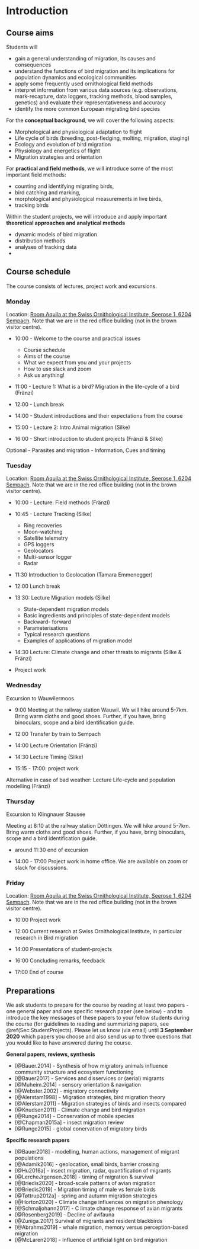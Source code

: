 # Introduction

## Course aims

Students will

* gain a general understanding of migration, its causes and consequences
* understand the functions of bird migration and its implications for population dynamics and ecological communities
* apply some frequently used ornithological field methods 
* interpret information from various data sources (e.g. observations, mark-recapture, data loggers, tracking methods, blood samples, genetics) and evaluate their representativeness and accuracy
* identify the more common European migrating bird species


For the **conceptual background**, we will cover the following aspects:

* Morphological and physiological adaptation to flight 
* Life cycle of birds (breeding, post-fledging, molting, migration, staging)
* Ecology and evolution of bird migration
* Physiology and energetics of flight
* Migration strategies and orientation


For **practical and field methods**, we will introduce some of the most important field methods: 

* counting and identifying migrating birds, 
* bird catching and marking, 
* morphological and physiological measurements in live birds,
* tracking birds

  
Within the student projects, we will introduce and apply important **theoretical approaches and analytical methods**

* dynamic models of bird migration
* distribution methods
* analyses of tracking data
* 


## Course schedule

The course consists of lectures, project work and excursions.

### Monday

Location: [Room Aquila at the Swiss Ornithological Institute, Seerose 1, 6204 Sempach](https://www.vogelwarte.ch/de/besuch/anreise). Note that we are in the red office building (not in the brown visitor centre).  

* 10:00 - Welcome to the course and practical issues 
  + Course schedule
  + Aims of the course 
  + What we expect from you and your projects
  + How to use slack and zoom
  + Ask us anything!
  

* 11:00 - Lecture 1: What is a bird? Migration in the life-cycle of a bird (Fränzi)

* 12:00 - Lunch break  

* 14:00 - Student introductions and their expectations from the course

* 15:00 - Lecture 2: Intro Animal migration (Silke)

* 16:00 - Short introduction to student projects (Fränzi & Silke)


Optional
-	Parasites and migration
-	Information, Cues and timing 

 

### Tuesday

Location: [Room Aquila at the Swiss Ornithological Institute, Seerose 1, 6204 Sempach](https://www.vogelwarte.ch/de/besuch/anreise). Note that we are in the red office building (not in the brown visitor centre). 


 * 10:00 - Lecture: Field methods (Fränzi)
 
 * 10:45 - Lecture Tracking (Silke)
   + Ring recoveries
   + Moon-watching
   + Satellite telemetry
   + GPS loggers
   + Geolocators
   + Multi-sensor logger
   + Radar


* 11:30 Introduction to Geolocation (Tamara Emmenegger)
 
* 12:00 Lunch break

* 13 30: Lecture Migration models (Silke)
  + State-dependent migration models
   -	Basic ingredients and principles of state-dependent models
   -	Backward- forward 
   -	Parameterisations
   -	Typical research questions
   -	Examples of applications of migration model


 * 14:30 Lecture: Climate change and other threats to migrants (Silke & Fränzi)

 * Project work


### Wednesday

Excursion to Wauwilermoos

* 9:00 Meeting at the railway station Wauwil. We will hike around 5-7km. Bring warm cloths and good shoes. Further, if you have, bring binoculars, scope and a bird identification guide.   

* 12:00 Transfer by train to Sempach

* 14:00 Lecture Orientation (Fränzi)

* 14:30 Lecture Timing (Silke)

* 15:15 - 17:00: project work

Alternative in case of bad weather: Lecture Life-cycle and population modelling (Fränzi)


### Thursday

Excursion to Klingnauer Stausee

Meeting at 8:10 at the railway station Döttingen.
We will hike around 5-7km. Bring warm cloths and good shoes. Further, if you have, bring binoculars, scope and a bird identification guide.

 * around 11:30 end of excursion 

 * 14:00 - 17:00 Project work in home office. We are available on zoom or slack for discussions.

 

### Friday

Location: [Room Aquila at the Swiss Ornithological Institute, Seerose 1, 6204 Sempach](https://www.vogelwarte.ch/de/besuch/anreise). Note that we are in the red office building (not in the brown visitor centre).

 * 10:00 Project work 
 
 * 12:00 Current research at Swiss Ornithological Institute, in particular research in Bird migration 

 * 14:00 Presentations of student-projects
 
 * 16:00 Concluding remarks, feedback
 
 * 17:00 End of course



## Preparations

We ask students to prepare for the course by reading at least two papers - one general paper and one specific research paper (see below) - and to introduce the key messages of these papers to your fellow students during the course (for guidelines to reading and summarizing papers, see \@ref(Sec:StudentProjects). 
Please let us know (via email) until **3 September 2020** which papers you choose and also send us up to three questions that you would like to have answered during the course.


**General papers, reviews, synthesis**

- [@Bauer.2014] - Synthesis of how migratory animals influence community structure and ecosystem functioning 
- [@Bauer2017] - Services and disservices or (aerial) migrants
- [@Muheim.2014] - sensory orientation & navigation  
- [@Webster.2002] - migratory connectivity  
- [@Alerstam1998] - Migration strategies, bird migration theory  
- [@Alerstam2011] - Migration strategies of birds and insects compared  
- [@Knudsen2011] - Climate change and bird migration
- [@Runge2014] - Conservation of mobile species   
- [@Chapman2015a] - insect migration review  
- [@Runge2015] - global conervation of migratory birds  

**Specific research papers**

- [@Bauer2018] - modelling, human actions, management of migrant populations 
- [@Adamik2016] - geolocation, small birds, barrier crossing  
- [@Hu2016a] - insect migration, radar, quantification of migrants  
- [@LercheJrgensen.2018] - timing of migration & survival  
- [@Briedis2020] - broad-scale patterns of avian migration  
- [@Briedis2019] - Migration timing of male vs female birds  
- [@Tøttrup2012a] - spring and autumn migration strategies  
- [@Horton2020] - Climate change  influences on migration phenology
- [@Schmaljohann2017] - C limate change response of avian migrants
- [@Rosenberg2019] - Decline of avifauna
- [@Zuniga.2017] Survival of migrants and resident blackbirds  
- [@Abrahms2019] - whale migration, memory versus perception-based migration  
- [@McLaren2018] - Influence of artificial light on bird migration
